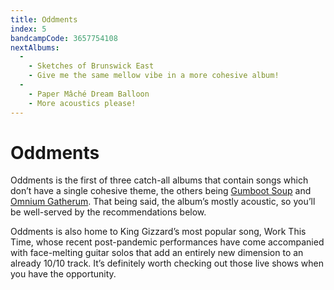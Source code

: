 ```yaml
---
title: Oddments
index: 5
bandcampCode: 3657754108
nextAlbums:
  -
    - Sketches of Brunswick East
    - Give me the same mellow vibe in a more cohesive album!
  -
    - Paper Mâché Dream Balloon
    - More acoustics please!
---
```


# Oddments

Oddments is the first of three catch-all albums that contain songs which don’t have a single cohesive theme, the others being [Gumboot Soup](/albums/gumboot-soup) and [Omnium Gatherum](/albums/omnium-gatherum). That being said, the album’s mostly acoustic, so you’ll be well-served by the recommendations below.

Oddments is also home to King Gizzard’s most popular song, Work This Time, whose recent post-pandemic performances have come accompanied with face-melting guitar solos that add an entirely new dimension to an already 10/10 track. It’s definitely worth checking out those live shows when you have the opportunity.
